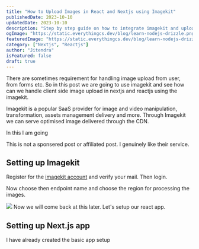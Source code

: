 ```yaml
---
title: "How to Upload Images in React and Nextjs using Imagekit"
publishedDate: 2023-10-10
updatedDate: 2023-10-10
description: "Step by step guide on how to integrate imagekit and upload the image in Nextjs and React.js"
ogImage: "https://static.everythingcs.dev/blog/learn-nodejs-drizzle.png"
featuredImage: "https://static.everythingcs.dev/blog/learn-nodejs-drizzle.png"
category: ["Nextjs", "Reactjs"]
author: "Jitendra"
isFeatured: false
draft: true
---
```



There are sometimes requirement for handling image upload from user, from forms etc. So in this post we are going to use imagekit and see how can we handle client side image upload in nextjs and reactjs using the imagekit.

Imagekit is a popular SaaS provider for image and video manipulation, transformation, assets management delivery and more. Through Imagekit we can serve optimised image delivered through the CDN.

In this I am going

This is not a sponsered post or affiliated post. I genuinely like their service.

## Setting up Imagekit

Register for the [imagekit account](https://imagekit.io/registration/) and verify your mail. Then login.

Now choose then endpoint name and choose the region for processing the images.

<img src="https://static.everythingcs.dev/blog/imagekit-nextjs-111023/image-kit-setup.png" loading="lazy" />
Now we will come back at this later. Let's setup our react app.

## Setting up Next.js app

I have already created the basic app setup
